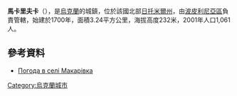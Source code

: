 {{coord|49|52|46|N|29|17|15|E|scale:30000|display=title}}

'''馬卡里夫卡'''（{{lang-uk|Макарівка}}），是[[烏克蘭|烏克蘭]]的城鎮，位於該國北部[[日托米爾州|日托米爾州]]，由[[波皮利尼亞區|波皮利尼亞區]]負責管轄，始建於1700年，面積3.24平方公里，海拔高度232米，2001年人口1,061人。

==參考資料==
* [http://weather.in.ua/ua/zhitomirskaja/14371 Погода в селі Макарівка] {{Wayback|url=http://weather.in.ua/ua/zhitomirskaja/14371 |date=20111219145418 }}

{{Ukraine-geo-stub}}
[[Category:烏克蘭城市|Category:烏克蘭城市]]